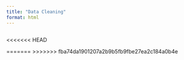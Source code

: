 ```yaml
---
title: "Data Cleaning"
format: html
---
```


```r

```

<<<<<<< HEAD


=======
>>>>>>> fba74da1901207a2b9b5fb9fbe27ea2c184a0b4e
